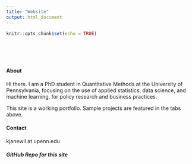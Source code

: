 ```yaml
---
title: "Website"
output: html_document
---
```


```r
knitr::opts_chunk$set(echo = TRUE)
```

<style type="text/css">
.title {
  display: none;
}

#getting-started img {
  margin-right: 1px;
}

</style>

<div class="row" style="padding-top: 50px;">
<div class="col-sm-6">

#### About

Hi there. I am a PhD student in Quantitative Methods at the University of Pennsylvania, focusing on the use of applied statistics, data science, and machine learning, for policy research and business practices.

This site is a working portfolio. Sample projects are featured in the tabs above.

#### Contact

kjanewil at upenn.edu

##### GitHub Repo for this site

  <a href="https://github.com/katjanewilson" target = "_blank"><i class="fa fa-github" aria-hidden="true"></i></a>

